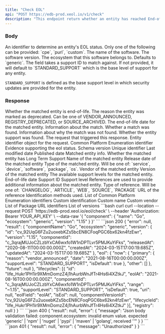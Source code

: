 ```yaml
---
title: "Check EOL"
api: "POST https://edb-prod.xeol.io/v1/check"
description: "This endpoint return whether an entity has reached End-of-Life (EOL) status."
---
```


### Body

<ParamField body="component" type="object" required>
  An identifier to determine an entity's EOL status. Only one of the following can be provided: `cpe`, `purl`, `custom`.
  <Expandable title="properties">
    <ParamField body="name" type="string" required>
      The name of the software. 
    </ParamField>
    <ParamField body="version" type="string" required>
      The software version.
    </ParamField>
    <ParamField body="ecosystem" type="string" required>
      The ecosystem that this software belongs to. Defaults to `generic`.
    </ParamField>
  </Expandable>
</ParamField>

<ParamField body="lifecycle" type="string">
  The field takes a support ID to match against. If not provided, it will default to `STANDARD_SUPPORT` which is the base level
  of support for any entity.

  `STANDARD_SUPPORT` is defined as the base support level in which security updates are provided for the entity.
</ParamField>

### Response

<ResponseField name="eol" type="boolean">
  Whether the matched entity is end-of-life.
</ResponseField>

<ResponseField name="eol_reason" type="string">
  The reason the entity was marked as deprecated. Can be one of VENDOR_ANNOUNCED, REGISTRY_DEPRECATED, or SOURCE_ARCHIVED.
</ResponseField>

<ResponseField name="eol_date" type="string">
  The end-of-life date for the matched entity.
</ResponseField>

<ResponseField name="match" type="object">
  Information about the match.
  <Expandable title="match">
    <ResponseField name="found" type="bool">
      Whether a match was found.
    </ResponseField>
    <ResponseField name="message" type="string">
      Information about why the match was not found.
    </ResponseField>
  </Expandable>
</ResponseField>

<ResponseField name="found_support" type="boolean">
  Whether the entity support was found.
</ResponseField>


<ResponseField name="request" type="object">
  The request that triggered this response.
  <Expandable title="request">
    <ResponseField name="identifier" type="object">
      Entity identifier object for the request.
      <Expandable title="identifier">
        <ResponseField name="cpe" type="string">
          Common Platform Enumeration identifier
        </ResponseField>
      </Expandable>
    </ResponseField>
  </Expandable>
</ResponseField>

<ResponseField name="evidence" type="object">
  Evidence supporting the eol status.
  <Expandable title="evidence">
    <ResponseField name="schema_version" type="string">
      Schema version
    </ResponseField>
    <ResponseField name="id" type="string">
      Unique identifier
    </ResponseField>
    <ResponseField name="modified" type="datetime">
      Last modified date
    </ResponseField>
    <ResponseField name="published" type="datetime">
      Published date
    </ResponseField>
    <ResponseField name="entity" type="object">
      Matched entity info.
      <Expandable title="entity">
        <ResponseField name="lts" type="boolean">
          Whether the matched entity has Long Term Support
        </ResponseField>
        <ResponseField name="name" type="string">
          Name of the matched entity
        </ResponseField>
        <ResponseField name="released" type="datetime">
          Release date of the matched entity
        </ResponseField>
        <ResponseField name="type" type="string">
          Type of the matched entity. Will be one of: `service`, `device`, `software`, `package`, `os`.
        </ResponseField>
        <ResponseField name="vendor" type="string">
          Vendor of the matched entity
        </ResponseField>
        <ResponseField name="version" type="string">
          Version of the matched entity
        </ResponseField>
      </Expandable>
    </ResponseField>
    <ResponseField name="support" type="object[]">
      The available support levels for the matched entity.
      <Expandable title="support">
        <ResponseField name="eol" type="datetime">
          End-of-life date
        </ResponseField>
        <ResponseField name="id" type="string">
          Support ID
        </ResponseField>
        <ResponseField name="level" type="integer">
          Support level
        </ResponseField>
      </Expandable>
    </ResponseField>
    <ResponseField name="references" type="object[]">
      References are used to provide additional information about the matched entity.
      <Expandable title="references">
        <ResponseField name="type" type="string">
          Type of reference. Will be one of: `CHANGELOG`, `ARTICLE`, `WEB`, `SOURCE`, `PACKAGE`
        </ResponseField>
        <ResponseField name="url" type="string">
          URL of the reference
        </ResponseField>
      </Expandable>
    </ResponseField>
    <ResponseField name="identification" type="object">
      Identification methods used.
      <Expandable title="identification">
        <ResponseField name="cpes" type="string[]">
          List of Common Platform Enumeration identifiers
        </ResponseField>
        <ResponseField name="custom" type="object">
          Custom identification
          <Expandable title="custom">
            <ResponseField name="name" type="string">
              Custom name
            </ResponseField>
            <ResponseField name="vendor" type="string">
              Custom vendor
            </ResponseField>
          </Expandable>
        </ResponseField>
        <ResponseField name="purls" type="string[]">
          List of Package URL identifiers
        </ResponseField>
        <ResponseField name="versions" type="string[]">
          List of versions
        </ResponseField>
      </Expandable>
    </ResponseField>
  </Expandable>
</ResponseField>


<RequestExample>
  ```bash curl
  curl --location --request POST 'https://edb-prod.xeol.io/eol/check' \
  --header 'Authorization: Bearer YOUR_API_KEY' \
  --data-raw '{
    "component": {
        "name": "Go",
        "ecosystem": "generic",
        "version": "1.15"
    }
  }'
  ```
</RequestExample>

<ResponseExample>
  ```json 200
  {
    "error": null,
    "result": {
      "componentName": "Go",
      "ecosystem": "generic",
      "version": {
        "id": "cv_92UqG6FZu2uoxebKZs5bcEN8CFoqPGC6bx62kn4fzEwr",
        "version": "1.15",
        "componentId": "c_3qrajMUJoCZLzbYxCA6wxfo1W1nDPTLvr5PMJKuYiFks",
        "releasedAt": "2020-08-11T00:00:00.000Z",
        "createdAt": "2024-03-15T17:00:19.685Z",
        "updatedAt": "2024-03-15T17:00:19.685Z"
      },
      "eol": {
        "now": {
          "primary": {
            "reason": "vendor_announced",
            "date": "2021-08-16T00:00:00.000Z",
            "supportLevel": "STANDARD_SUPPORT",
            "isDefault": true
          },
          "other": []
        },
        "future": null
      },
      "lifecycles": [{
        "id": "life_Hukr1PH1ir9XMmDomzZ4j1hAurbWnJfTr4Hs6i4XZtkJ",
        "eolAt": "2021-08-16T00:00:00.000Z",
        "componentId": "c_3qrajMUJoCZLzbYxCA6wxfo1W1nDPTLvr5PMJKuYiFks",
        "range": "~1.15",
        "supportLevel": "STANDARD_SUPPORT",
        "isDefault": true,
        "uri": null,
        "eolField": "eolAt",
        "isEol": null,
        "componentVersionId": "cv_92UqG6FZu2uoxebKZs5bcEN8CFoqPGC6bx62kn4fzEwr",
        "lifecycleId": "life_Hukr1PH1ir9XMmDomzZ4j1hAurbWnJfTr4Hs6i4XZtkJ"
      }],
      "registry": null
    }
  }
  ```
  ```json 400
  {
    "result": null,
    "error": {
      "message": "Json body validation failed: component.ecosystem: invalid enum value. expected 'generic' | 'npm' | 'nuget' | 'pypi' | 'maven' | 'golang', received ''"
    }
  }
  ```
  ```json 401
  {
    "result": null,
    "error": {
      "message": "Unauthorized"
    }
  }
  ```
</ResponseExample>


